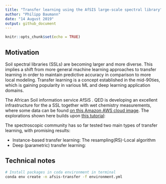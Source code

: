 ```yaml
---
title: "Transfer learning using the AfSIS large-scale spectral library"
author: "Philipp Baumann"
date: "14 August 2019"
output: github_document
---
```


```r
knitr::opts_chunk$set(echo = TRUE)
```

## Motivation

Soil spectral libraries (SSLs) are becoming larger and more diverse. This implies a shift from more general machine learning approaches to transfer learning in order to maintain predictive accuracy in comparison to more local modeling. Transfer learning is a concept established in the mid-90ties, which is gaining popularity in various ML and deep learning application domains.

The African Soil information service AfSiS . QED is developing an excellent infrastructure for the a SSL together with wet chemistry measurements, where some data can be found [on this Amazon AWS cloud image](https://registry.opendata.aws/afsis/). The explorations shown here builds upon [this tutorial](https://github.com/qedsoftware/afsis-soil-chem-tutorial): 

The spectroscopic community has so far tested two main types of transfer learning, with promising results:

- Instance-based transfer learning: The resampling(RS)-Local algorithm
- Deep (parametric) transfer learning: 

## Technical notes

```bash
# Install packages in coda environment in terminal
conda env create -n afsis-transfer -f environment.yml
```

